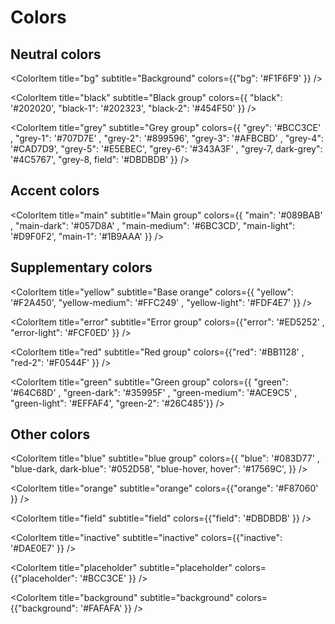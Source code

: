 

<Meta title="Palette/Colors" />



# Colors


<ColorPalette>

## Neutral colors

<ColorItem
    title="bg"
    subtitle="Background"
    colors={{"bg": '#F1F6F9'  }}
  />

  <ColorItem
    title="black"
    subtitle="Black group"
    colors={{
      "black": '#202020',
      "black-1": '#202323',
      "black-2": '#454F50'   }}
  />

   <ColorItem
    title="grey"
    subtitle="Grey group"
    colors={{
      "grey": '#BCC3CE' ,
      "grey-1": '#707D7E' ,
      "grey-2": '#899596',
      "grey-3": '#AFBCBD' ,
      "grey-4": '#CAD7D9',
      "grey-5": '#E5EBEC',
      "grey-6": '#343A3F' ,
      "grey-7, dark-grey": '#4C5767',
      "grey-8, field": '#DBDBDB'   }}
  />

## Accent colors

 <ColorItem
    title="main"
    subtitle="Main group"
    colors={{
      "main": '#089BAB' ,
      "main-dark": '#057D8A' ,
      "main-medium": '#6BC3CD',
      "main-light": '#D9F0F2',
      "main-1": '#1B9AAA' }}
  />

## Supplementary colors

 <ColorItem
    title="yellow"
    subtitle="Base orange"
    colors={{
      "yellow": '#F2A450',
      "yellow-medium": '#FFC249' ,
      "yellow-light": '#FDF4E7'   }}
  />

 <ColorItem
    title="error"
    subtitle="Error group"
    colors={{"error": '#ED5252' , "error-light": '#FCF0ED'   }}
  />

   <ColorItem
    title="red"
    subtitle="Red group"
    colors={{"red": '#BB1128' , "red-2": '#F0544F'   }}
  />

  <ColorItem
    title="green"
    subtitle="Green group"
    colors={{
      "green": '#64C68D' ,
      "green-dark": '#35995F' ,
      "green-medium": '#ACE9C5' ,
      "green-light": '#EFFAF4',
      "green-2": '#26C485'}}
  />

## Other colors

   <ColorItem
    title="blue"
    subtitle="blue group"
    colors={{
      "blue": '#083D77' ,
      "blue-dark, dark-blue": '#052D58',
      "blue-hover, hover": '#17569C',
         }}
  />

  <ColorItem
    title="orange"
    subtitle="orange"
    colors={{"orange": '#F87060'  }}
  />

  <ColorItem
    title="field"
    subtitle="field"
    colors={{"field": '#DBDBDB'  }}
  />

  <ColorItem
    title="inactive"
    subtitle="inactive"
    colors={{"inactive": '#DAE0E7'  }}
  />

  <ColorItem
    title="placeholder"
    subtitle="placeholder"
    colors={{"placeholder": '#BCC3CE'  }}
  />

  <ColorItem
    title="background"
    subtitle="background"
    colors={{"background": '#FAFAFA'  }}
  />

</ColorPalette>
